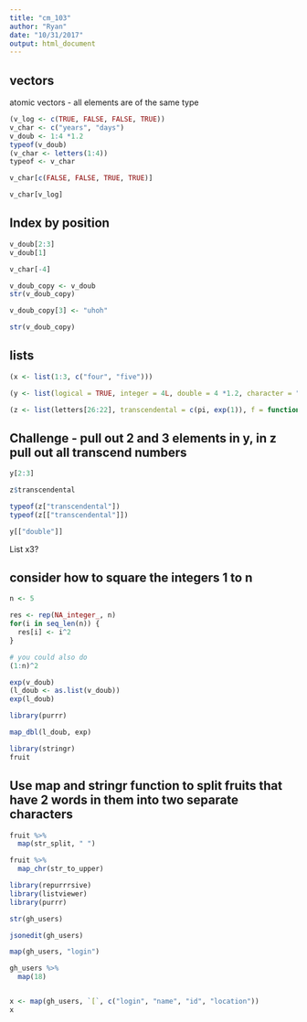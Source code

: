 ```yaml
---
title: "cm_103"
author: "Ryan"
date: "10/31/2017"
output: html_document
---
```


## vectors

atomic vectors - all elements are of the same type

```r
(v_log <- c(TRUE, FALSE, FALSE, TRUE))
v_char <- c("years", "days")
v_doub <- 1:4 *1.2
typeof(v_doub)
(v_char <- letters(1:4))
typeof <- v_char

v_char[c(FALSE, FALSE, TRUE, TRUE)]

v_char[v_log]

```

## Index by position

```r
v_doub[2:3]
v_doub[1]

v_char[-4]
```


```r
v_doub_copy <- v_doub
str(v_doub_copy)

v_doub_copy[3] <- "uhoh"

str(v_doub_copy)
```


## lists

```r
(x <- list(1:3, c("four", "five")))

(y <- list(logical = TRUE, integer = 4L, double = 4 *1.2, character = "character"))

(z <- list(letters[26:22], transcendental = c(pi, exp(1)), f = function(x) x^2))

```


## Challenge - pull out 2 and 3 elements in y, in z pull out all transcend numbers

```r
y[2:3]

z$transcendental

typeof(z["transcendental"])
typeof(z[["transcendental"]])

y[["double"]]
```
List x3?


## consider how to square the integers 1 to n

```r
n <- 5
```

```r
res <- rep(NA_integer_, n)
for(i in seq_len(n)) {
  res[i] <- i^2
}

# you could also do
(1:n)^2
```

```r
exp(v_doub)
(l_doub <- as.list(v_doub))
exp(l_doub)
```

```r
library(purrr)

map_dbl(l_doub, exp)

```

```r
library(stringr)
fruit
```

## Use map and stringr function to split fruits that have 2 words in them into two separate characters

```r
fruit %>% 
  map(str_split, " ")

fruit %>% 
  map_chr(str_to_upper)
```

```r
library(repurrrsive)
library(listviewer)
library(purrr)

str(gh_users)
```


```r
jsonedit(gh_users)

map(gh_users, "login")

gh_users %>% 
  map(18)


x <- map(gh_users, `[`, c("login", "name", "id", "location"))
x

```









